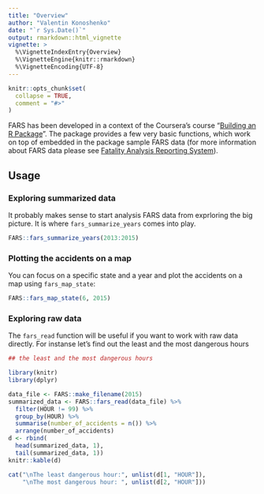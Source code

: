 ```yaml
---
title: "Overview"
author: "Valentin Konoshenko"
date: "`r Sys.Date()`"
output: rmarkdown::html_vignette
vignette: >
  %\VignetteIndexEntry{Overview}
  %\VignetteEngine{knitr::rmarkdown}
  %\VignetteEncoding{UTF-8}
---
```


```r
knitr::opts_chunk$set(
  collapse = TRUE,
  comment = "#>"
)
```

FARS has been developed in a context of the Coursera's course "[Building an R Package](https://www.coursera.org/learn/r-packages/home/welcome)". 
The package provides a few very basic functions, which work on top of embedded in the package sample FARS data (for more information about FARS data please see [Fatality Analysis Reporting System](https://www.nhtsa.gov/research-data/fatality-analysis-reporting-system-fars)).

## Usage

### Exploring summarized data

It probably makes sense to start analysis FARS data from exprloring the big picture. It is where 
`fars_summarize_years` comes into play.
```r
FARS::fars_summarize_years(2013:2015)
```
### Plotting the accidents on a map

You can focus on a specific state and a year and plot the accidents on a map using `fars_map_state`:
```r
FARS::fars_map_state(6, 2015)
```

### Exploring raw data

The `fars_read` function will be useful if you want to work with raw data directly. For instanse let's find out the least and the most dangerous hours  
```r
## the least and the most dangerous hours

library(knitr)
library(dplyr)

data_file <- FARS::make_filename(2015)
summarized_data <- FARS::fars_read(data_file) %>%
  filter(HOUR != 99) %>%
  group_by(HOUR) %>% 
  summarise(number_of_accidents = n()) %>%
  arrange(number_of_accidents)
d <- rbind(
  head(summarized_data, 1),
  tail(summarized_data, 1))
knitr::kable(d)

cat("\nThe least dangerous hour:", unlist(d[1, "HOUR"]), 
    "\nThe most dangerous hour: ", unlist(d[2, "HOUR"]))
```